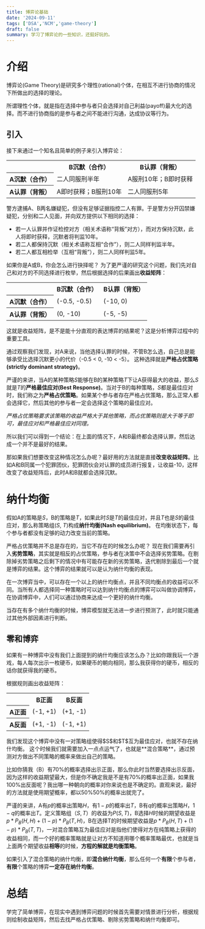 ```yaml
---
title: 博弈论基础
date: '2024-09-11'
tags: ['DSA','NCM','game-theory']
draft: false
summary: 学习了博弈论的一些知识，还挺好玩的。
---
```

# 介绍
博弈论(Game Theory)是研究多个理性(rational)个体，在相互不进行协商的情况下所做出的选择的理论。

所谓理性个体，就是指在选择中参与者只会选择对自己利益(payoff)最大化的选择。而不进行协商指的是参与者之间不能进行沟通，达成协议等行为。

## 引入
接下来通过一个知名且简单的例子来引入博弈论：
<table>
    <tbody>
    <tr>
        <th>
        </th>
        <th>
            B沉默（合作）
        </th>
        <th>
            B认罪（背叛）
        </th>
    </tr>
    <tr>
        <th>
            A沉默（合作）
        </th>
        <td>
            二人同服刑半年
        </td>
        <td>
            A服刑10年；B即时获释
        </td>
    </tr>
    <tr>
        <th>
            A认罪（背叛）
        </th>
        <td>
            A即时获释；B服刑10年
        </td>
        <td>
            二人同服刑5年
        </td>
    </tr>
    </tbody>
</table>
警方逮捕A、B两名嫌疑犯，但没有足够证据指控二人有罪。于是警方分开囚禁嫌疑犯，分别和二人见面，并向双方提供以下相同的选择：

- 若一人认罪并作证检控对方（相关术语称“背叛”对方），而对方保持沉默，此人将即时获释，沉默者将判监10年。
- 若二人都保持沉默（相关术语称互相“合作”），则二人同样判监半年。
- 若二人都互相检举（互相“背叛”），则二人同样判监5年。

如果你是A或B，你会怎么进行抉择呢？
为了更严谨的研究这个问题，我们先对自己和对方的不同选择进行枚举，然后根据选择的后果画出**收益矩阵**：
<table>
    <tbody>
    <tr>
        <th>
        </th>
        <th>
            B沉默（合作）
        </th>
        <th>
            B认罪（背叛）
        </th>
    </tr>
    <tr>
        <th>
            A沉默（合作）
        </th>
        <td>
            (-0.5, -0.5)
        </td>
        <td>
            (-10, 0)
        </td>
    </tr>
    <tr>
        <th>
            A认罪（背叛）
        </th>
        <td>
            (0, -10)
        </td>
        <td>
            (-5, -5)
        </td>
    </tr>
    </tbody>
</table>
这就是收益矩阵，是不是能十分直观的表达博弈的结果呢？这是分析博弈过程中的重要工具。

通过观察我们发现，对A来说，当他选择认罪的时候，不管B怎么选，自己总是能够承受比选择沉默更小的代价（-0.5 < 0, -10 < -5）。
这种选择就是**严格占优策略(strictly dominant strategy)**。

严谨的来讲，当A的某种策略$S$能够在B的某种策略$T$下让A获得最大的收益，那么$S$就是$T$的**严格最佳应对(Best Response)**。当对于B的每种策略，$S$都是最佳应对时，我们称之为**严格占优策略**。如果某个参与者存在严格占优策略，那么正常人都会选择它，然后其他的参与者一定会选择这个策略的最佳应对。

*严格占优策略要求该策略的收益严格大于其他策略，而占优策略则是大于等于即可，最佳应对和严格最佳应对同理。*

所以我们可以得到一个结论：在上面的情况下，A和B最终都会选择认罪，然后达成一个并不是最好的结果。

那如果我们想要改变这种情况怎么办呢？最好用的方法就是直接**改变收益矩阵**。比如A和B同属一个犯罪团伙，犯罪团伙会对认罪的成员进行报复，让收益-10，这样改变了收益矩阵后，此时A和B就都会选择沉默。

# 纳什均衡
假如A的策略是$S$，B的策略是$T$，如果此时$S$是$T$的最佳应对，并且$T$也是$S$的最佳应对，那么称策略组($S$, $T$)构成**纳什均衡(Nash equilibrium)**。
在均衡状态下，每个参与者都没有足够的动力改变当前的策略。

严格占优策略并不总是存在的，当它不存在的时候怎么办呢？
现在我们需要再引入**劣势策略**，其实就是相反的占优策略，参与者在决策中不会选择劣势策略。在剔除掉劣势策略之后剩下的情况中有可能存在新的劣势策略，迭代剔除到最后一个就是博弈的结果。这个博弈的结果就可以是认为纳什均衡的表现。

在一次博弈当中，可以存在一个以上的纳什均衡点，并且不同均衡点的收益可以不同。当所有人都选择同一种策略时可以达到纳什均衡点的博弈可以叫做协调博弈，在协调博弈中，人们可以通过协商来达成一个更好的纳什均衡。

当存在有多个纳什均衡的时候，博弈模型就无法进一步进行预测了，此时就只能通过其他外部因素进行判断。
## 零和博弈
如果有一种博弈中没有我们上面提到的纳什均衡应该怎么办？比如你跟我玩一个游戏，每人每次出示一枚硬币，如果硬币的朝向相同，那么我获得你的硬币，相反的话你就获得我的硬币。

根据规则画出收益矩阵：
<table>
    <tbody>
    <tr>
        <th>
        </th>
        <th>
            B正面
        </th>
        <th>
            B反面
        </th>
    </tr>
    <tr>
        <th>
            A正面
        </th>
        <td>
            (-1, +1)
        </td>
        <td>
            (+1, -1)
        </td>
    </tr>
    <tr>
        <th>
            A反面
        </th>
        <td>
            (+1, -1)
        </td>
        <td>
            (-1, +1)
        </td>
    </tr>
    </tbody>
</table>
我们发现这个博弈中没有一对策略组使得$S$和$T$互为最佳应对，也就不存在纳什均衡。
这个时候我们就需要加入一点点运气了，也就是**混合策略**，通过预测对方做出不同策略的概率来做出自己的策略。

比如你猜我（B）有70%的概率选择出示正面，那么你此时当然要选择出示反面，因为这样的收益期望最大，但是你不确定我是不是有70%的概率出正面，如果我100%出反面呢？我出哪一种朝向的概率对你来说也是不确定的。直观来说，最好的方法就是使用期望概率，都以50%50%的概率出就完了。

严谨的来讲，A有$p$的概率出策略$H$，有$1-p$的概率出$T$，B有$q$的概率出策略$H$，$1-q$的概率出$T$。定义策略组（$S, T$）的收益为$P(S, T)$，B选择$H$时候的期望收益是$p*P_B(H, H)+(1-p) *P_B(T, H)$，B在选择T的时候期望收益是$p *P_B(H, T)+(1-p) *P_B(T, T)$，一对混合策略互为最佳应对是指他们使得对方在纯策略上获得的收益相同，而一个好的概率策略就是让对方不知道用哪个概率策略最优，也就是当上面两个期望收益**相等**的时候，**方程的解就是均衡策略**。

如果引入了混合策略的纳什均衡，即**混合纳什均衡**，那么任何一个**有限**个参与者，**有限**个策略的博弈**一定存在纳什均衡**。

# 总结

学完了简单博弈，在现实中遇到博弈问题的时候首先需要对情景进行分析，根据规则绘制收益矩阵，然后去找严格占优策略、剔除劣势策略和纳什均衡即可。
